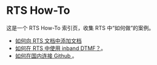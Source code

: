 # RTS How-To

这是一个 RTS How-To 索引页，收集 RTS 中“如何做”的案例。

- [如何向 RTS 文档中添加文档](add-docs/)
- [如何在 RTS 中使用 inband DTMF？](inband-dtmf/)。
- [如何在国内连接 Github ](how-to-access-Github-in-China/)。